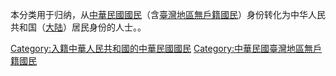 本分类用于归纳，从[[中華民國國民|中華民國國民]]（含[[臺灣地區無戶籍國民|臺灣地區無戶籍國民]]）身份转化为中华人民共和国（[[中国大陆|大陆]]）居民身份的人士。。

[[Category:入籍中華人民共和國的中華民國國民|Category:入籍中華人民共和國的中華民國國民]]
[[Category:中華民國臺灣地區無戶籍國民|Category:中華民國臺灣地區無戶籍國民]]